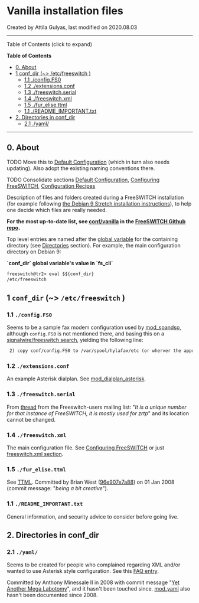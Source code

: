 
# Vanilla installation files 

 Created by  Attila Gulyas, last modified on 2020.08.03

---

Table of Contents (click to expand)

**Table of Contents**

* [0\. About](Vanilla-installation-files_27591294.mdx#-freeswitch--vanilla-installation-files-)
* [1 conf\_dir (\~> /etc/freeswitch )](Vanilla-installation-files_27591294.mdx#1-conf_dir--etcfreeswitch-)  
   * [1.1 ./config.FS0](Vanilla-installation-files_27591294.mdx#11-configfs0-)  
   * [1.2 ./extensions.conf](Vanilla-installation-files_27591294.mdx#12-extensionsconf-)  
   * [1.3 ./freeswitch.serial](Vanilla-installation-files_27591294.mdx#13-freeswitchserial-)  
   * [1.4 ./freeswitch.xml](Vanilla-installation-files_27591294.mdx#14-freeswitchxml-)  
   * [1.5 ./fur\_elise.ttml](Vanilla-installation-files_27591294.mdx#15-fur_elisettml-)  
   * [1.1 ./README\_IMPORTANT.txt](Vanilla-installation-files_27591294.mdx#11-readme_importanttxt-)
* [2\. Directories in conf\_dir](Vanilla-installation-files_27591294.mdx#2-directories-in-conf_dir)  
   * [2.1 ./yaml/](Vanilla-installation-files_27591294.mdx#-freeswitch--vanilla-installation-files-)

---

## 0\. About

TODO Move this to [Default Configuration](../../Configuration/Default-Configuration_6587388.mdx#mod_vp8) (which in turn also needs updating). Also adopt the existing naming conventions there.

TODO Consolidate sections [Default Configuration](../../Configuration/Default-Configuration_6587388.mdx#mod_vp8), [Configuring FreeSWITCH](../../Configuration/Configuring-FreeSWITCH/index.mdx#set), [Configuration Recipes](../../Configuration/Configuration-Recipes_13173344.mdx#--)

Description of files and folders created during a FreeSWITCH installation (for example following [the Debian 9 Stretch installation instructions](./Deprecated-Installation-Instructions/15139022.mdx#about)), to help one decide which files are really needed.

**For the most up-to-date list, see [conf/vanilla](https://github.com/signalwire/freeswitch/tree/master/conf/vanilla) in the [FreeSWITCH Github repo](https://github.com/signalwire/freeswitch).**

Top level entries are named after the [global variable](../../Introduction/Variables/Global-Variables_13173994.mdx#about) for the containing directory (see [Directories](../../Introduction/Variables/Global-Variables_13173994.mdx#directories) section). For example, the main configuration directory on Debian 9:

**\`conf\_dir\` global variable's value in \`fs\_cli\`**

```xml
freeswitch@tr2> eval $${conf_dir}
/etc/freeswitch
```

## 1 `conf_dir` (\~> `/etc/freeswitch` )

### 1.1 `./config.FS0` 

Seems to be a sample fax modem configuration used by [mod\_spandsp](../../Modules/mod_spandsp_6587021.mdx#--), although `config.FS0` is not mentioned there, and basing this on a [signalwire/freeswitch search](https://github.com/signalwire/freeswitch/search?q=config.FS0&unscoped%5Fq=config.FS0), yielding the following line:

```xml
 2) copy conf/config.FS0 to /var/spool/hylafax/etc (or wherver the appropriate dir is on your system)
```

### 1.2 `./extensions.conf` 

An example Asterisk dialplan. See [mod\_dialplan\_asterisk](../../Modules/mod_dialplan_asterisk_3966416.mdx#about).

### 1.3 `./freeswitch.serial` 

From [thread](https://lists.freeswitch.org/pipermail/freeswitch-users/2010-February/054030.html) from the Freeswitch-users mailing list: "_It is a unique number for that instance of FreeSWITCH, it is mostly used for zrtp_" and its location cannot be changed.

### 1.4 `./freeswitch.xml` 

The main configuration file. See [Configuring FreeSWITCH](../../Configuration/Configuring-FreeSWITCH/index.mdx#set) or just [freeswitch.xml section](../../Configuration/Configuring-FreeSWITCH/index.mdx#freeswitchxml).

### 1.5 `./fur_elise.ttml` 

See [TTML](../../Modules/mod-dptools/mod-dptools:-gentones/Tone-stream/TTML_27591313.mdx#usage). Committed by Brian West ([96e907e7a88](https://freeswitch.org/stash/users/lekensteyn/repos/freeswitch/commits/96e907e7a8895fe591e371c8bfe3aebf012ad2dd#conf/fur%5Felise.ttml)) on 01 Jan 2008 (commit message: "_being a bit creative_").

### 1.1 `./README_IMPORTANT.txt` 

General information, and security advice to consider before going live.

## 2\. Directories in conf_dir

### 2.1 `./yaml/` 

Seems to be created for people who complained regarding XML and/or wanted to use Asterisk style configuration. See this [FAQ entry](../../[DEAD/FAQ/index.mdx#q-xml-sucks-do-i-have-any-other-options).

Committed by Anthony Minessale II in 2008 with commit message "[Yet Another Mega Labotomy](https://github.com/signalwire/freeswitch/commit/35dc909cf69191d51af26e26adb4d4d5bcbfcdaa)", and it hasn't been touched since. [mod\_yaml](../../Modules/mod_yaml_32178409.mdx#-freeswitch--mod_yaml-) also hasn't been documented since 2008.


